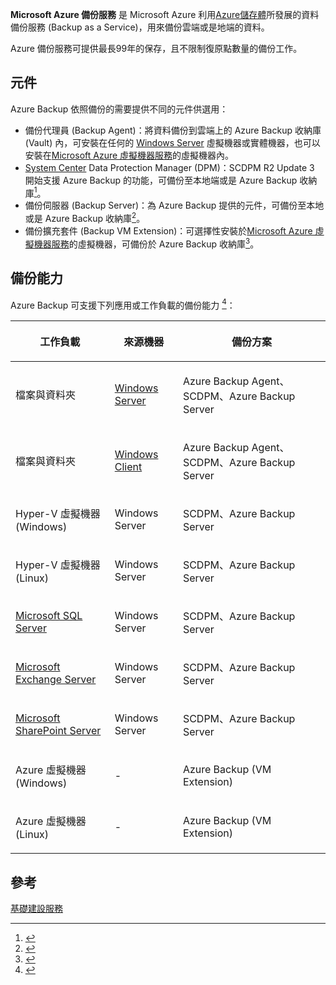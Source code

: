 '''Microsoft Azure 備份服務''' 是 Microsoft Azure 利用[[Microsoft_Azure_儲存體|Azure儲存體]]所發展的資料備份服務 (Backup as a Service)，用來備份雲端或是地端的資料。

Azure 備份服務可提供最長99年的保存，且不限制復原點數量的備份工作。

== 元件 ==

Azure Backup 依照備份的需要提供不同的元件供選用：

* 備份代理員 (Backup Agent)：將資料備份到雲端上的 Azure Backup 收納庫 (Vault) 內，可安裝在任何的 [[Windows_Server|Windows Server]] 虛擬機器或實體機器，也可以安裝在[[Microsoft_Azure_虛擬機器服務|Microsoft Azure 虛擬機器服務]]的虛擬機器內。
* [[System_Center|System Center]] Data Protection Manager (DPM)：SCDPM R2 Update 3 開始支援 Azure Backup 的功能，可備份至本地端或是 Azure Backup 收納庫<ref>{{Cite web |url=https://technet.microsoft.com/en-us/library/hh758176.aspx |title=Preparing your environment for System Center 2012 R2 Data Protection Manager (DPM) |accessdate=2016-03-20 |archive-date=2017-09-23 |archive-url=https://web.archive.org/web/20170923064245/https://technet.microsoft.com/en-us/library/hh758176.aspx |dead-url=no }}</ref>。
* 備份伺服器 (Backup Server)：為 Azure Backup 提供的元件，可備份至本地或是 Azure Backup 收納庫<ref>{{Cite web |url=https://azure.microsoft.com/en-us/documentation/articles/backup-azure-microsoft-azure-backup/ |title=Preparing to back up workloads using Azure Backup Server |accessdate=2016-03-20 |archive-date=2016-11-13 |archive-url=https://web.archive.org/web/20161113111406/https://azure.microsoft.com/en-us/documentation/articles/backup-azure-microsoft-azure-backup/ |dead-url=no }}</ref>。
* 備份擴充套件 (Backup VM Extension)：可選擇性安裝於[[Microsoft_Azure_虛擬機器服務|Microsoft Azure 虛擬機器服務]]的虛擬機器，可備份於 Azure Backup 收納庫<ref>{{Cite web |url=https://azure.microsoft.com/en-us/documentation/articles/backup-azure-vms-introduction/ |title=Plan your VM backup infrastructure in Azure |accessdate=2016-03-20 |archive-date=2016-11-13 |archive-url=https://web.archive.org/web/20161113071936/https://azure.microsoft.com/en-us/documentation/articles/backup-azure-vms-introduction/ |dead-url=no }}</ref>。

== 備份能力 ==

Azure Backup 可支援下列應用或工作負載的備份能力 <ref>{{Cite web |url=https://azure.microsoft.com/en-us/documentation/articles/backup-introduction-to-azure-backup/ |title=Which applications and workloads can be backed up? |accessdate=2016-03-20 |archive-date=2016-11-13 |archive-url=https://web.archive.org/web/20161113102358/https://azure.microsoft.com/en-us/documentation/articles/backup-introduction-to-azure-backup/ |dead-url=no }}</ref>：

{| class="wikitable"
|-
! 工作負載 !! 來源機器 !! 備份方案
|-
| 檔案與資料夾 || [[Windows_Server|Windows Server]] || Azure Backup Agent、SCDPM、Azure Backup Server
|-
| 檔案與資料夾 || [[Windows_Client|Windows Client]] || Azure Backup Agent、SCDPM、Azure Backup Server
|-
| Hyper-V 虛擬機器 (Windows) || Windows Server || SCDPM、Azure Backup Server
|-
| Hyper-V 虛擬機器 (Linux) || Windows Server || SCDPM、Azure Backup Server
|-
| [[Microsoft_SQL_Server|Microsoft SQL Server]] || Windows Server || SCDPM、Azure Backup Server
|-
| [[Microsoft_Exchange_Server|Microsoft Exchange Server]] || Windows Server || SCDPM、Azure Backup Server
|-
| [[Microsoft_SharePoint_Server|Microsoft SharePoint Server]] || Windows Server || SCDPM、Azure Backup Server
|-
| Azure 虛擬機器 (Windows) || - || Azure Backup (VM Extension)
|-
| Azure 虛擬機器 (Linux) || - || Azure Backup (VM Extension)
|}

== 參考 ==

<references />

{{Microsoft Azure}}


[[Category:Microsoft_Azure|基礎建設服務]]